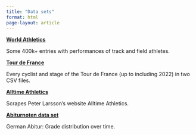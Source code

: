 ```yaml
---
title: "Data sets"
format: html
page-layout: article
---
```


**[World Athletics](https://world-athletics-database.camminady.dev/)**

Some 400k+ entries with performances of track and field athletes.


**[Tour de France](https://thomascamminady.github.io/LeTourDataSet/)**

Every cyclist and stage of the Tour de France (up to including 2022) in two CSV files.


**[Alltime Athletics](https://github.com/thomascamminady/alltime_athletics_python)**

Scrapes Peter Larsson's website Alltime Athletics.


**[Abiturnoten data set](https://github.com/thomascamminady/abiturnoten)**

German Abitur: Grade distribution over time.
